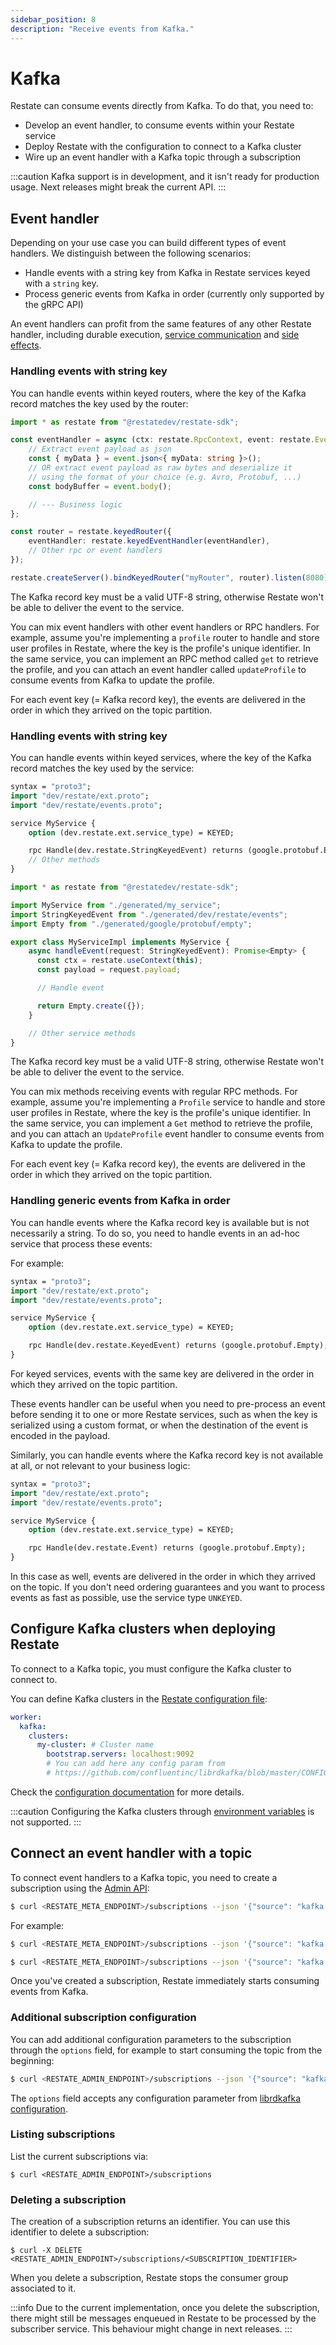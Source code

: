 ```yaml
---
sidebar_position: 8
description: "Receive events from Kafka."
---
```



# Kafka

Restate can consume events directly from Kafka. To do that, you need to:

* Develop an event handler, to consume events within your Restate service
* Deploy Restate with the configuration to connect to a Kafka cluster
* Wire up an event handler with a Kafka topic through a subscription

:::caution
Kafka support is in development, and it isn't ready for production usage. Next releases might break the current API.
:::

## Event handler

Depending on your use case you can build different types of event handlers. We distinguish between the following scenarios:

* Handle events with a string key from Kafka in Restate services keyed with a `string` key.
* Process generic events from Kafka in order (currently only supported by the gRPC API)

An event handlers can profit from the same features of any other Restate handler, including durable execution, [service communication](/services/sdk/service-communication) and [side effects](/services/sdk/side-effects).

<Tabs groupId="ts-api">
<TabItem value="handler" label="Handler API" default>

### Handling events with string key

You can handle events within keyed routers, where the key of the Kafka record matches the key used by the router:

```typescript
import * as restate from "@restatedev/restate-sdk";

const eventHandler = async (ctx: restate.RpcContext, event: restate.Event) => {
    // Extract event payload as json
    const { myData } = event.json<{ myData: string }>();
    // OR extract event payload as raw bytes and deserialize it
    // using the format of your choice (e.g. Avro, Protobuf, ...)
    const bodyBuffer = event.body();

    // --- Business logic
};

const router = restate.keyedRouter({
    eventHandler: restate.keyedEventHandler(eventHandler),
    // Other rpc or event handlers
});

restate.createServer().bindKeyedRouter("myRouter", router).listen(8080);
```

The Kafka record key must be a valid UTF-8 string, otherwise Restate won't be able to deliver the event to the service.

You can mix event handlers with other event handlers or RPC handlers. For example, assume you're implementing a `profile` router to handle and store user profiles in Restate, where the key is the profile's unique identifier.
In the same service, you can implement an RPC method called `get` to retrieve the profile, and you can attach an event handler called `updateProfile` to consume events from Kafka to update the profile.

For each event key (= Kafka record key), the events are delivered in the order in which they arrived on the topic partition.

</TabItem>
<TabItem value="grpc" label="gRPC API">

### Handling events with string key

You can handle events within keyed services, where the key of the Kafka record matches the key used by the service:

```protobuf
syntax = "proto3";
import "dev/restate/ext.proto";
import "dev/restate/events.proto";

service MyService {
    option (dev.restate.ext.service_type) = KEYED;

    rpc Handle(dev.restate.StringKeyedEvent) returns (google.protobuf.Empty);
    // Other methods
}
```

```typescript
import * as restate from "@restatedev/restate-sdk";

import MyService from "./generated/my_service";
import StringKeyedEvent from "./generated/dev/restate/events";
import Empty from "./generated/google/protobuf/empty";

export class MyServiceImpl implements MyService {
    async handleEvent(request: StringKeyedEvent): Promise<Empty> {
      const ctx = restate.useContext(this);
      const payload = request.payload;

      // Handle event

      return Empty.create({});
    }

    // Other service methods
}
```

The Kafka record key must be a valid UTF-8 string, otherwise Restate won't be able to deliver the event to the service.

You can mix methods receiving events with regular RPC methods. For example, assume you're implementing a `Profile` service to handle and store user profiles in Restate, where the key is the profile's unique identifier.
In the same service, you can implement a  `Get` method to retrieve the profile, and you can attach an `UpdateProfile` event handler to consume events from Kafka to update the profile.

For each event key (= Kafka record key), the events are delivered in the order in which they arrived on the topic partition.

### Handling generic events from Kafka in order

You can handle events where the Kafka record key is available but is not necessarily a string. To do so, you need to handle events in an ad-hoc service that process these events:

For example:

```protobuf
syntax = "proto3";
import "dev/restate/ext.proto";
import "dev/restate/events.proto";

service MyService {
    option (dev.restate.ext.service_type) = KEYED;

    rpc Handle(dev.restate.KeyedEvent) returns (google.protobuf.Empty);
}
```

For keyed services, events with the same key are delivered in the order in which they arrived on the topic partition.

These events handler can be useful when you need to pre-process an event before sending it to one or more Restate services, such as when the key is serialized using a custom format, or when the destination of the event is encoded in the payload.

Similarly, you can handle events where the Kafka record key is not available at all, or not relevant to your business logic:

```protobuf
syntax = "proto3";
import "dev/restate/ext.proto";
import "dev/restate/events.proto";

service MyService {
    option (dev.restate.ext.service_type) = KEYED;

    rpc Handle(dev.restate.Event) returns (google.protobuf.Empty);
}
```

In this case as well, events are delivered in the order in which they arrived on the topic. If you don't need ordering guarantees and you want to process events as fast as possible, use the service type `UNKEYED`.

</TabItem>
</Tabs>

## Configure Kafka clusters when deploying Restate

To connect to a Kafka topic, you must configure the Kafka cluster to connect to.

You can define Kafka clusters in the [Restate configuration file](/restate/configuration#configuration-file):

```yaml
worker:
  kafka:
    clusters:
      my-cluster: # Cluster name
        bootstrap.servers: localhost:9092
        # You can add here any config param from
        # https://github.com/confluentinc/librdkafka/blob/master/CONFIGURATION.md
```

Check the [configuration documentation](/restate/configuration) for more details.

:::caution 
Configuring the Kafka clusters through [environment variables](/restate/configuration#overriding-configuration-entries-with-environment-variables) is not supported.
:::

## Connect an event handler with a topic

To connect event handlers to a Kafka topic, you need to create a subscription using the [Admin API](/references/admin-api):

```bash
$ curl <RESTATE_META_ENDPOINT>/subscriptions --json '{"source": "kafka://<CLUSTER_NAME>/<TOPIC_NAME>", "sink": "service://<SERVICE_NAME>/<METHOD_NAME>"}'
```

For example:

<Tabs groupId="ts-api">
<TabItem value="handler" label="Handler API" default>

```bash
$ curl <RESTATE_META_ENDPOINT>/subscriptions --json '{"source": "kafka://my-cluster/my-topic", "sink": "service://myRouter/eventHandler"}'
```

</TabItem>
<TabItem value="grpc" label="gRPC API">

```bash
$ curl <RESTATE_META_ENDPOINT>/subscriptions --json '{"source": "kafka://my-cluster/my-topic", "sink": "service://MyService/Handle"}'
```

</TabItem>
</Tabs>

Once you've created a subscription, Restate immediately starts consuming events from Kafka.

### Additional subscription configuration

You can add additional configuration parameters to the subscription through the `options` field, for example to start consuming the topic from the beginning:

```bash
$ curl <RESTATE_ADMIN_ENDPOINT>/subscriptions --json '{"source": "kafka://<CLUSTER_NAME>/<TOPIC_NAME>", "sink": "service://<SERVICE_NAME>/<METHOD_NAME>", "options": {"auto.offset.reset": "earliest"}}'
```

The `options` field accepts any configuration parameter from [librdkafka configuration](https://github.com/confluentinc/librdkafka/blob/master/CONFIGURATION.md).

### Listing subscriptions

List the current subscriptions via:

```shell
$ curl <RESTATE_ADMIN_ENDPOINT>/subscriptions
```

### Deleting a subscription

The creation of a subscription returns an identifier. You can use this identifier to delete a subscription:

```shell
$ curl -X DELETE <RESTATE_ADMIN_ENDPOINT>/subscriptions/<SUBSCRIPTION_IDENTIFIER>
```

When you delete a subscription, Restate stops the consumer group associated to it.

:::info
Due to the current implementation, once you delete the subscription, there might still be messages enqueued in Restate to be processed by the subscriber service. This behaviour might change in next releases.
:::
